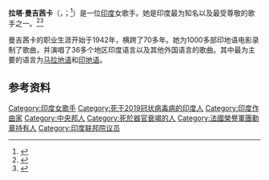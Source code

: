 {{Infobox person
| name = 拉塔·曼吉茜卡<br>Lata Mangeshkar
| image = Lata Mangeshkar - still 29065 crop.jpg
| caption = 2008年的拉塔·曼吉茜卡
| birth_name = Hema Mangeshkar
| birth_date = {{birth date|1929|09|28}}
| birth_place = {{flag|British Raj}}[[印多爾土邦|印多爾土邦]][[印多爾|印多爾]]<br>{{small|（今[[印度|印度]][[中央邦|中央邦]]）}}
| death_date = {{death date and age|2022|02|06|1929|09|28}}
| death_place = {{IND}}[[馬哈拉什特拉邦|馬哈拉什特拉邦]][[孟買|孟買]]
| death_cause = [[COVID-19|COVID-19]]引發[[器官衰竭|器官衰竭]]
| nationality = {{IND}}
| other_names = 美樂皇后、印度夜鶯、千年之聲
| occupation = {{le|代唱歌手|Playback singer}}、[[作曲家|作曲家]]、[[音樂製作人|音樂製作人]]
| years_active = 1942年－2022年
| awards = [[印度國家電影獎|印度國家電影獎]]<br>{{le|BFJA獎|Bengal Film Journalists' Association Awards}}<br>{{le|印度電影觀眾最佳女代唱歌手獎|Filmfare Award for Best Female Playback Singer}}<br>[[印度電影觀眾|印度電影觀眾]]特別獎<br>{{le|印度電影觀眾電影獎終身成就獎|Filmfare Lifetime Achievement Award}}
| honours = [[蓮花裝勳章|蓮花裝勳章]]（1969年）<br>{{le|帕爾奇獎|Dadasaheb Phalke Award}}（1989年）<br>{{le|Maharashtra Bhushan}}（1997年）<br>[[蓮花賜勳章|蓮花賜勳章]]（1999年）<br>[[印度國寶勳章|印度國寶勳章]]（2001年）<br>[[法國榮譽軍團勳章|法國榮譽軍團勳章]]軍官勳位（2006年）
| module = {{Infobox officeholder
| embed      = yes
| office     = {{le|印度聯邦院國會議員|Member of Parliament, Rajya Sabha}}
| constituency = {{le|被提名|List of nominated members of the Rajya Sabha}}（[[藝術種類|藝術]]）
| termstart1 = 1999年11月22日
| termend1   = 2005年11月21日
| party      = [[無黨籍|無黨籍]]<ref>{{Cite web|url=https://www.news18.com/news/india/i-was-misfit-in-parliament-lata-mangeshkar-471403.html|title=I was misfit in parliament: Lata Mangeshkar|website=News18|date=2012-05-05|access-date=2022-02-07|archive-date=2020-02-27|archive-url=https://web.archive.org/web/20200227084443/https://www.news18.com/news/india/i-was-misfit-in-parliament-lata-mangeshkar-471403.html}}</ref>
  }}
| module2 = {{Infobox musical artist
| embed      = yes
| background = solo_singer
| genre      = {{le|Filmi}}、[[印度傳統音樂|傳統音樂]]、[[加扎勒|加扎勒]]<ref>{{Cite web|url=https://gaana.com/playlist/gaana-dj-ghazals-lata-mangeshkar|title=Playlist Ghazals - Lata Mangeshkar on Gaana.com|website=Gaana.com|access-date=2022-02-07|archive-date=2022-02-06|archive-url=https://web.archive.org/web/20220206083653/https://gaana.com/playlist/gaana-dj-ghazals-lata-mangeshkar}}</ref>、[[拜讚歌|拜讚歌]]<ref>{{Cite web|url=https://gaana.com/playlist/gaana-dj-bhakti-by-lata-mangeshkar|title=Playlist Bhakti By Lata Mangeshkar on Gaana.com|website=Gaana.com|access-date=2022-02-07|archive-date=2022-02-06|archive-url=https://web.archive.org/web/20220206083651/https://gaana.com/playlist/gaana-dj-bhakti-by-lata-mangeshkar}}</ref>、[[民間音樂|民間音樂]]<ref>{{Cite web|url=https://gaana.com/playlist/gaana-dj-bengali-folk-songs-of-lata|title=Playlist Bengali Folk Songs of Lata on Gaana.com|website=Gaana.com|access-date=2022-02-07|archive-date=2022-01-29|archive-url=https://web.archive.org/web/20220129170129/https://gaana.com/playlist/gaana-dj-bengali-folk-songs-of-lata}}</ref>、{{le|孟加拉音樂|Music of Bengal}}<ref name="thestatesman.com">{{cite news |title=Lata Mangeshkar: The nightingale's tryst with Rabindra Sangeet |url=https://www.thestatesman.com/entertainment/music/lata-mangeshkar-nightingales-tryst-rabindra-sangeet-1502690352.html |website=The Statesman |access-date=2018-12-04 |date=2018-09-28 |archive-date=2018-12-04 |archive-url=https://web.archive.org/web/20181204200605/https://www.thestatesman.com/entertainment/music/lata-mangeshkar-nightingales-tryst-rabindra-sangeet-1502690352.html }}</ref>
| instrument = [[人聲|人聲]]
  }}
| signature = Signature of Lata Mangeshkar.svg
}}

'''拉塔·曼吉茜卡'''（{{lang-en|Lata Mangeshkar}}，{{IPA-hi|ləˈtaː məŋˈɡeːʃkər||Lata Mageshkar.ogg}}；{{bd|1929年|9月28日|2022年|2月6日|catIdx=Mangeshkar}}<ref>{{Cite news|date=2022-02-06|title=Lata Mangeshkar: India singing legend dies at 92|language=en-GB|work=BBC News|url=https://www.bbc.com/news/world-asia-india-60094193|access-date=2022-02-06|archive-date=2022-02-06|archive-url=https://web.archive.org/web/20220206043759/https://www.bbc.com/news/world-asia-india-60094193}}</ref>）是一位[[印度|印度]]女歌手。她是印度最为知名以及最受尊敬的歌手之一。<ref>{{cite news|title=Lata Mangeshkar|url=http://timesofindia.indiatimes.com/articleshow/30899862.cms|date=2002-12-10|author=|publisher=''[[The_Times_of_India|The Times of India]]''|accessdate=2009-07-22|archive-date=2012-08-30|archive-url=https://www.webcitation.org/6AIwrLFIm?url=http://timesofindia.indiatimes.com/articleshow/30899862.cms|dead-url=no}}</ref><ref>{{cite news|author=Yasmeen, Afshan|title=Music show to celebrate birthday of melody queen|url=http://www.hindu.com/lf/2004/09/21/stories/2004092114010200.htm|date=2004-09-21|publisher=''[[The_Hindu|The Hindu]]''|accessdate=2009-08-19|location=[[Chennai|Chennai]], [[Tamil_Nadu|Tamil Nadu]] India|archive-date=2012-08-30|archive-url=https://www.webcitation.org/6AIwuJGLr?url=http://www.hindu.com/lf/2004/09/21/stories/2004092114010200.htm|dead-url=no}}</ref>

曼吉茜卡的职业生涯开始于1942年，横跨了70多年。她为1000多部印地语电影录制了歌曲，并演唱了36多个地区印度语言以及其他外国语言的歌曲。其中最为主要的语言为[[马拉地语|马拉地语]]和[[印地语|印地语]]。

==参考资料==
{{Reflist}}
{{Authority control}}
{{DEFAULTSORT: Mangeshkar, Lata}}
[[Category:印度女歌手|Category:印度女歌手]]
[[Category:死于2019冠状病毒病的印度人|Category:死于2019冠状病毒病的印度人]]
[[Category:印度作曲家|Category:印度作曲家]]
[[Category:中央邦人|Category:中央邦人]]
[[Category:死於器官衰竭的人|Category:死於器官衰竭的人]]
[[Category:法國榮譽軍團勳章持有人|Category:法國榮譽軍團勳章持有人]]
[[Category:印度联邦院议员|Category:印度联邦院议员]]